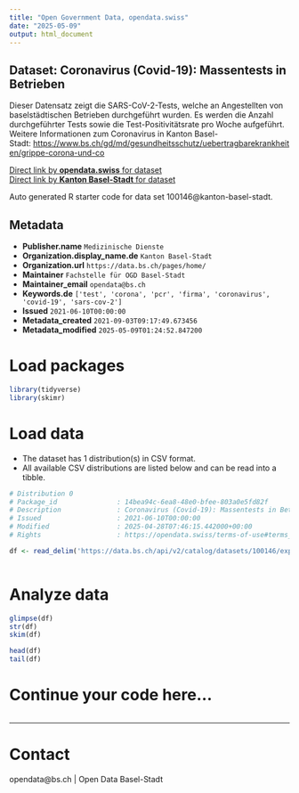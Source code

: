 ```yaml
---
title: "Open Government Data, opendata.swiss"
date: "2025-05-09"
output: html_document
---
```


## Dataset: Coronavirus (Covid-19): Massentests in Betrieben

Dieser Datensatz zeigt die SARS-CoV-2-Tests, welche an Angestellten von baselstädtischen Betrieben durchgeführt wurden. Es werden die Anzahl durchgeführter Tests sowie die Test-Positivitätsrate pro Woche aufgeführt. Weitere Informationen zum Coronavirus in Kanton Basel-Stadt: [https://www.bs.ch/gd/md/gesundheitsschutz/uebertragbarekrankheiten/grippe-corona-und-co](https://www.bs.ch/gd/md/gesundheitsschutz/uebertragbarekrankheiten/grippe-corona-und-co)

[Direct link by **opendata.swiss** for dataset](https://opendata.swiss/de/dataset/coronavirus-covid-19-massentests-in-betrieben)<br>
[Direct link by **Kanton Basel-Stadt** for dataset](https://data.bs.ch/explore/dataset/100146/)

Auto generated R starter code for data set 100146@kanton-basel-stadt.

## Metadata

- **Publisher.name** `Medizinische Dienste`
- **Organization.display_name.de** `Kanton Basel-Stadt`
- **Organization.url** `https://data.bs.ch/pages/home/`
- **Maintainer** `Fachstelle für OGD Basel-Stadt`
- **Maintainer_email** `opendata@bs.ch`
- **Keywords.de** `['test', 'corona', 'pcr', 'firma', 'coronavirus', 'covid-19', 'sars-cov-2']`
- **Issued** `2021-06-10T00:00:00`
- **Metadata_created** `2021-09-03T09:17:49.673456`
- **Metadata_modified** `2025-05-09T01:24:52.847200`


# Load packages

```r

library(tidyverse)
library(skimr)

```

# Load data

-   The dataset has 1 distribution(s) in CSV format.
-   All available CSV distributions are listed below and can be read into a tibble.

```r

# Distribution 0
# Package_id               : 14bea94c-6ea8-48e0-bfee-803a0e5fd82f
# Description              : Coronavirus (Covid-19): Massentests in Betrieben (csv)
# Issued                   : 2021-06-10T00:00:00
# Modified                 : 2025-04-28T07:46:15.442000+00:00
# Rights                   : https://opendata.swiss/terms-of-use#terms_by

df <- read_delim('https://data.bs.ch/api/v2/catalog/datasets/100146/exports/csv?use_labels=true')



```

# Analyze data

```r

glimpse(df)
str(df)
skim(df)

head(df)
tail(df)

```

# Continue your code here...

```r

```

------------------------------------------------------------------------

# Contact

opendata@bs.ch | Open Data Basel-Stadt
